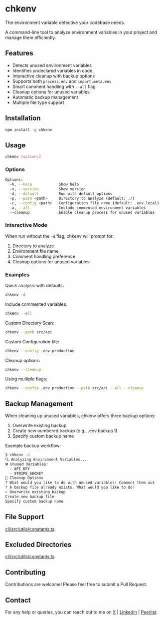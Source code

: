 # chkenv

The environment variable detective your codebase needs.

A command-line tool to analyze environment variables in your project and manage them efficiently.

## Features

- Detects unused environment variables
- Identifies undeclared variables in code
- Interactive cleanup with backup options
- Supports both `process.env` and `import.meta.env`
- Smart comment handling with `--all` flag
- Cleanup options for unused variables
- Automatic backup management
- Multiple file type support

## Installation

```bash
npm install -g chkenv
```

## Usage

```bash
chkenv [options]
```

### Options

```bash
Options:
  -h, --help            Show help
  -v, --version         Show version
  -d, --default         Run with default options
  -p, --path <path>     Directory to analyze (default: ./)
  -c, --config <path>   Configuration file name (default: .env.local)
  -a, --all             Include commented environment variables
  --cleanup             Enable cleanup process for unused variables
```

### Interactive Mode

When run without the `-d` flag, chkenv will prompt for:

1. Directory to analyze
2. Environment file name
3. Comment handling preference
4. Cleanup options for unused variables

### Examples

Quick analysis with defaults:

```bash
chkenv -d
```

Include commented variables:

```bash
chkenv --all
```

Custom Directory Scan:

```bash
chkenv --path src/api
```

Custom Configuration file:

```bash
chkenv --config .env.production
```

Cleanup options:

```bash
chkenv --cleanup
```

Using multiple flags:

```bash
chkenv --config .env.production --path src/api --all --cleanup
```

## Backup Management

When cleaning up unused variables, chkenv offers three backup options:

1. Overwrite existing backup
2. Create new numbered backup (e.g., .env.backup.1)
3. Specify custom backup name

Example backup workflow:

```bash
$ chkenv -d
🔍 Analyzing Environment Variables...
❌ Unused Variables:
  - API_KEY
  - STRIPE_SECRET
🧹 Cleanup Options
? What would you like to do with unused variables? Comment them out
? A backup file already exists. What would you like to do?
> Overwrite existing backup
Create new backup file
Specify custom backup name
```

## File Support

[cli/src/utils/constants.ts](https://github.com/sudipb7/chkenv/blob/main/cli/src/utils/constants.ts)

## Excluded Directories

[cli/src/utils/constants.ts](https://github.com/sudipb7/chkenv/blob/main/cli/src/utils/constants.ts)

## Contributing

Contributions are welcome! Please feel free to submit a Pull Request.

## Contact

For any help or queries, you can reach out to me on [X](https://x.com/sudipbiswas_dev) | [LinkedIn](https://linkedin.com/in/sudipb7) | [Peerlist](https://peerlist.io/sudipbiswas).
